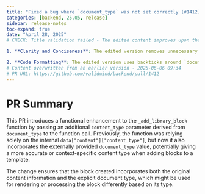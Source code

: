 ```yaml
---
title: "Fixed a bug where `document_type` was not set correctly (#1412)"
categories: [backend, 25.05, release]
sidebar: release-notes
toc-expand: true
date: "April 28, 2025"
# CHECK: Title validation failed - The edited content improves upon the original by making a few key changes:

1. **Clarity and Conciseness**: The edited version removes unnecessary words, making the sentence more concise. The phrase "was not being set correctly when" is simplified to "was not set correctly," which is clearer and more direct.

2. **Code Formatting**: The edited version uses backticks around `document_type`, which is a common convention to indicate code or specific variables. This enhances readability and makes it
# Content overwritten from an earlier version - 2025-06-06 09:34
# PR URL: https://github.com/validmind/backend/pull/1412
---
```


# PR Summary

This PR introduces a functional enhancement to the `_add_library_block` function by passing an additional `content_type` parameter derived from `document_type` to the function call. Previously, the function was relying solely on the internal `data["content"]["content_type"]`, but now it also incorporates the externally provided `document_type` value, potentially giving a more accurate or context-specific content type when adding blocks to a template.

The change ensures that the block created incorporates both the original content information and the explicit document type, which might be used for rendering or processing the block differently based on its type.